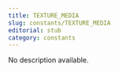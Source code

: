 ```yaml
---
title: TEXTURE_MEDIA
slug: constants/TEXTURE_MEDIA
editorial: stub
category: constants
---
```


<LSLConstant
	name="TEXTURE_MEDIA"
	type="string"
	value="8b5fec65-8d8d-9dc5-cda8-8fdf2716e361"
/>

No description available.
